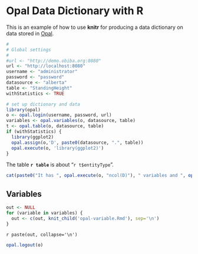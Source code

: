 # Opal Data Dictionary with R

This is an example of how to use **knitr** for producing a data dictionary on data stored in [Opal](http://wiki.obiba.org/display/OPALDOC).

```r
#
# Global settings
#
#url <- "http://demo.obiba.org:8080"
url <- "http://localhost:8080"
username <- "administrator"
password <- "password"
datasource <- "alberta"
table <- "StandingHeight"
withStatistics <- TRUE
```

```r
# set up dictionary and data
library(opal)
o <- opal.login(username, password, url)
variables <- opal.variables(o, datasource, table)
t <- opal.table(o, datasource, table)
if (withStatistics) {
  library(ggplot2)
  opal.assign(o,'D', paste0(datasource, ".", table))
  opal.execute(o, 'library(ggplot2)')
}
```

The table **`r table`** is about "`r t$entityType`".

```r
cat(paste0("It has ", opal.execute(o, "ncol(D)"), " variables and ", opal.execute(o, "nrow(D)"), " entries.\n"))
```


## Variables

```r
out <- NULL
for (variable in variables) {
  out <- c(out, knit_child('opal-variable.Rmd'), sep='\n')
}
```

`r paste(out, collapse='\n')`

```r
opal.logout(o)
```
